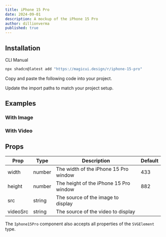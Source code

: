 ```yaml
---
title: iPhone 15 Pro
date: 2024-09-01
description: A mockup of the iPhone 15 Pro
author: dillionverma
published: true
---
```


<ComponentPreview name="iphone-15-pro-demo" />

## Installation

<Tabs defaultValue="cli">

<TabsList>
  <TabsTrigger value="cli">CLI</TabsTrigger>
  <TabsTrigger value="manual">Manual</TabsTrigger>
</TabsList>
<TabsContent value="cli">

```bash
npx shadcn@latest add "https://magicui.design/r/iphone-15-pro"
```

</TabsContent>

<TabsContent value="manual">

<Steps>

<Step>Copy and paste the following code into your project.</Step>

<ComponentSource name="iphone-15-pro" />

<Step>Update the import paths to match your project setup.</Step>

</Steps>

</TabsContent>

</Tabs>

## Examples

### With Image

<ComponentPreview name="iphone-15-pro-demo-2" />

### With Video

<ComponentPreview name="iphone-15-pro-demo-3" />

## Props

| Prop     | Type   | Description                            | Default |
| -------- | ------ | -------------------------------------- | ------- |
| width    | number | The width of the iPhone 15 Pro window  | 433     |
| height   | number | The height of the iPhone 15 Pro window | 882     |
| src      | string | The source of the image to display     |         |
| videoSrc | string | The source of the video to display     |         |

The `Iphone15Pro` component also accepts all properties of the `SVGElement` type.
